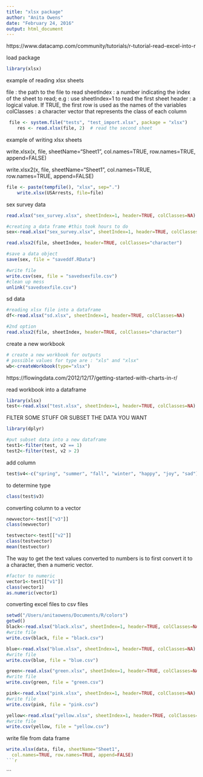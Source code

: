 ```yaml
---
title: "xlsx package"
author: "Anita Owens"
date: "February 24, 2016"
output: html_document
---
```

https://www.datacamp.com/community/tutorials/r-tutorial-read-excel-into-r

load package
```r
library(xlsx)
```
example of reading xlsx sheets

file : the path to the file to read
sheetIndex : a number indicating the index of the sheet to read; e.g : use sheetIndex=1 to read the first sheet
header : a logical value. If TRUE, the first row is used as the names of the variables
colClasses : a character vector that represents the class of each column
```r
 file <- system.file("tests", "test_import.xlsx", package = "xlsx")
    res <- read.xlsx(file, 2)  # read the second sheet
```
example of writing xlsx sheets

write.xlsx(x, file, sheetName="Sheet1", 
  col.names=TRUE, row.names=TRUE, append=FALSE)

write.xlsx2(x, file, sheetName="Sheet1",
  col.names=TRUE, row.names=TRUE, append=FALSE)
```r
file <- paste(tempfile(), "xlsx", sep=".")
    write.xlsx(USArrests, file=file)
```
sex survey data
```r
read.xlsx("sex_survey.xlsx", sheetIndex=1, header=TRUE, colClasses=NA)

#creating a data frame #this took hours to do
sex<-read.xlsx("sex_survey.xlsx", sheetIndex=1, header=TRUE, colClasses=NA)

read.xlsx2(file, sheetIndex, header=TRUE, colClasses="character")

#save a data object
save(sex, file = "saveddf.RData")

#write file
write.csv(sex, file = "savedsexfile.csv")
#clean up mess
unlink("savedsexfile.csv")
```
sd data
```r
#reading xlsx file into a dataframe
df<-read.xlsx("sd.xlsx", sheetIndex=1, header=TRUE, colClasses=NA)

#2nd option
read.xlsx2(file, sheetIndex, header=TRUE, colClasses="character")
```
create a new workbook
```r
# create a new workbook for outputs
# possible values for type are : "xls" and "xlsx"
wb<-createWorkbook(type="xlsx")
```
https://flowingdata.com/2012/12/17/getting-started-with-charts-in-r/

read workbook into a dataframe
```r
library(xlsx)
test<-read.xlsx("test.xlsx", sheetIndex=1, header=TRUE, colClasses=NA)
```
FILTER SOME STUFF OR SUBSET THE DATA YOU WANT
```r
library(dplyr)

#put subset data into a new dataframe
test1<-filter(test, v2 == 1)
test2<-filter(test, v2 > 2)
```
add column
```r
test$v4<-c("spring", "summer", "fall", "winter", "happy", "joy", "sad")
```
to determine type
```r
class(test$v3)
```
converting column to a vector
```r
newvector<-test[["v3"]]
class(newvector)

testvector<-test[["v2"]]
class(testvector)
mean(testvector)
```
The way to get the text values converted to numbers is to first convert it to a character, then a numeric vector.
```r
#factor to numeric
vector1<-test[["v1"]]
class(vector1)
as.numeric(vector1)
```
converting excel files to csv files
```r
setwd("/Users/anitaowens/Documents/R/colors")
getwd()
black<-read.xlsx("black.xlsx", sheetIndex=1, header=TRUE, colClasses=NA)
#write file
write.csv(black, file = "black.csv")

blue<-read.xlsx("blue.xlsx", sheetIndex=1, header=TRUE, colClasses=NA)
#write file
write.csv(blue, file = "blue.csv")

green<-read.xlsx("green.xlsx", sheetIndex=1, header=TRUE, colClasses=NA)
#write file
write.csv(green, file = "green.csv")

pink<-read.xlsx("pink.xlsx", sheetIndex=1, header=TRUE, colClasses=NA)
#write file
write.csv(pink, file = "pink.csv")

yellow<-read.xlsx("yellow.xlsx", sheetIndex=1, header=TRUE, colClasses=NA)
#write file
write.csv(yellow, file = "yellow.csv")
```
write file from data frame
```r
write.xlsx(data, file, sheetName="Sheet1", 
  col.names=TRUE, row.names=TRUE, append=FALSE)
```r

```


```

